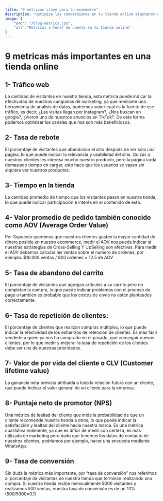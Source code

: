 ```yaml
---
title: "9 metricas clave para tu ecommerce"
description: "Optimiza las conversiones en tu tienda online ajustando estas 9 metricas"
image: {
    "src": "/blog-metrics.jpg",
    "alt":"Metricas a tener en cuenta en tu tienda online"
}
---
```


# 9 metricas más importantes en una tienda online

## 1- Tráfico web
La cantidad de visitantes en nuestra tienda, esta métrica puede indicar la efectividad de nuestras campañas de marketing, ya que mediante una herramienta de análisis de datos, podremos saber cual es la fuente de ese tráfico, es decir, ¿Las visitas llegan por Instagram?, ¿Nos buscan en google?, ¿Vieron uno de nuestros anuncios en TikTok?. De esta forma podemos optimizar los canales que nos son más beneficiosos.

## 2- Tasa de rebote
El porcentaje de visitantes que abandonan el sitio después de ver sólo una página, lo que puede indicar la relevancia y usabilidad del sitio. Quizas a nuestros clientes les interesa mucho nuestro producto, pero la página tarda demasiado tiempo en cargar, esto hace que los usuarios se vayan sin siquiera ver nuestros productos.

## 3- Tiempo en la tienda
La cantidad promedio de tiempo que los visitantes pasan en nuestra tienda, lo que puede indicar participación e interés en el contenido de esta.

## 4- Valor promedio de pedido también conocido como AOV (Average Order Value)
Por Supuesto queremos que nuestros clientes gasten la mayor cantidad de dinero posible en nuestro ecommerce,  medir el AOV nos puede indicar si nuestras estrategias de Cross-Selling Y UpSelling son efectivas. Para medir el AOV debemos calcular las ventas sobre el numero de ordenes, por ejemplo: $10.000 ventas / 800 ordenes = 12.5 de AOV

## 5- Tasa de abandono del carrito
El porcentaje de visitantes que agregan artículos a su carrito pero no completan la compra, lo que puede indicar problemas con el proceso de pago o también es probable que los costos de envío no estén planteados correctamente.

## 6- Tasa de repetición de clientes: 
El porcentaje de clientes que realizan compras múltiples, lo que puede indicar la efectividad de los esfuerzos de retención de clientes. Es más fácil venderle a quien ya nos ha comprado en el pasado, que conseguir nuevos clientes, por lo que medir y mejorar la tasa de repetición de los clientes debe ser una de nuestras prioridades.

## 7- Valor de por vida del cliente o CLV (Customer lifetime value)
La ganancia neta prevista atribuida a toda la relación futura con un cliente, que puede indicar el valor general de un cliente para la empresa.

## 8- Puntaje neto de promotor (NPS)
Una métrica de lealtad del cliente que mide la probabilidad de que un cliente recomiende nuestra tienda a otros, lo que puede indicar la satisfacción y lealtad del cliente hacia nuestra marca. Es una métrica cualitativa realmente, ya que es difícil de medir con certeza, es más utilizada en marketing pero dado que tenemos los datos de contacto de nuestros clientes, podríamos por ejemplo, hacer una encuesta mediante WhatsApp.

## 9- Tasa de conversión
Sin duda la métrica más importante, por “tasa de conversión” nos referimos al porcentaje de visitantes de nuestra tienda que terminan realizando una compra. Si nuestra tienda recibe mensualmente 5000 visitantes y realizamos 500 ventas, nuestra tasa de conversión es de un 10% (500/5000=0.1)
